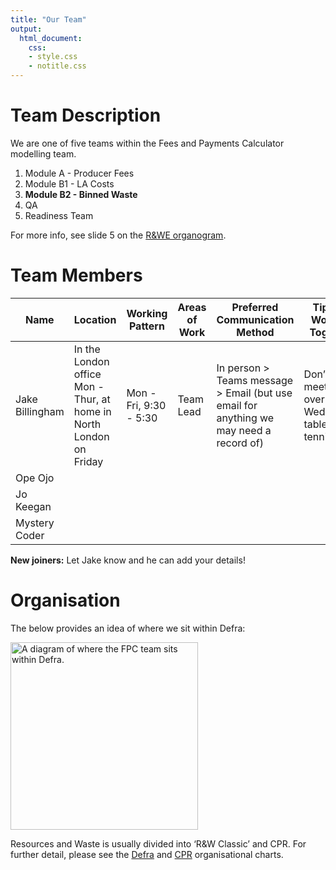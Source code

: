 ```yaml
---
title: "Our Team"
output:
  html_document:
    css: 
    - style.css
    - notitle.css
---
```


# Team Description

We are one of five teams within the Fees and Payments Calculator modelling team.

1. Module A - Producer Fees
2. Module B1 - LA Costs
3. **Module B2 - Binned Waste**
4. QA 
5. Readiness Team

For more info, see slide 5 on the [R&WE organogram](https://defra.sharepoint.com/:p:/t/Team419/ET9BduVb5n1KoY1MRh_HzIgBpMcze0Na0iz3Zdlg0Xnljw?e=BgFqbk&CID=400146ED-B571-496F-BA2F-ED9010488AF3&wdLOR=c7120BEFD-55C0-4AC6-B916-B17122625B69).

# Team Members

| Name | Location | Working Pattern | Areas of Work | Preferred Communication Method | Tips for Working Together | 
|---|---|---|---|---|---|
| Jake Billingham | In the London office Mon - Thur, at home in North London on Friday | Mon - Fri, 9:30 - 5:30 | Team Lead | In person > Teams message > Email (but use email for anything we may need a record of) | Don't put meetings over Wednesday table tennis!  |
| Ope Ojo  |  |  |  |  |  |
| Jo Keegan |  |  |  |  |  |
| Mystery Coder |  |  |  |  |  |

**New joiners:** Let Jake know and he can add your details!

# Organisation

The below provides an idea of where we sit within Defra:

<img src="fpcinorg.png" alt="A diagram of where the FPC team sits within Defra." width="300"/>

Resources and Waste is usually divided into 'R&W Classic' and CPR.  For further detail, please see the [Defra](https://defra.sharepoint.com/sites/Defraintranet/SitePages/Organisational-chart.aspx) and [CPR](https://defra.sharepoint.com/teams/Team1478/Central%20PMO/Forms/AllItems.aspx?csf=1&web=1&e=40pAnJ&cid=6748e449%2Da960%2D4705%2D9694%2D022465844f7d&RootFolder=%2Fteams%2FTeam1478%2FCentral%20PMO%2F06%2E%20Resourcing%2F03%2E%20Resource%20%26%20Waste%20People%20%26%20Resourcing%2F1%2E%20Org%20Charts&FolderCTID=0x012000A44110381EB3CB4C816BD7BB43BEA974&OR=Teams%2DHL&CT=1692001571358&clickparams=eyJBcHBOYW1lIjoiVGVhbXMtRGVza3RvcCIsIkFwcFZlcnNpb24iOiIyNy8yMzA3MDMwNzMzMCIsIkhhc0ZlZGVyYXRlZFVzZXIiOmZhbHNlfQ%3D%3D) organisational charts.